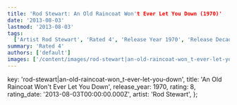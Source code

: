 ```yaml
---
title: 'Rod Stewart: An Old Raincoat Won't Ever Let You Down (1970)'
date: '2013-08-03'
lastmod: '2013-08-03'
tags:
  ['Artist Rod Stewart', 'Rated 4', 'Release Year 1970', 'Release Decade 1970']
summary: 'Rated 4'
authors: ['default']
images: ['/content/images/rod-stewart|an-old-raincoat-won_t-ever-let-you-down.jpg']
---
```


  key: 'rod-stewart|an-old-raincoat-won_t-ever-let-you-down',
  title: 'An Old Raincoat Won't Ever Let You Down',
  release_year: 1970,
  rating: 8,
  rating_date: '2013-08-03T00:00:00.000Z',
  artist: 'Rod Stewart',
};

<MusicRating data={data} />
